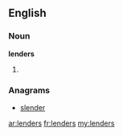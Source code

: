 ==English==

===Noun===
'''lenders'''

# {{plural of|[[lender]]}}

===Anagrams===
* [[slender#English|slender]]

[[ar:lenders]]
[[fr:lenders]]
[[my:lenders]]